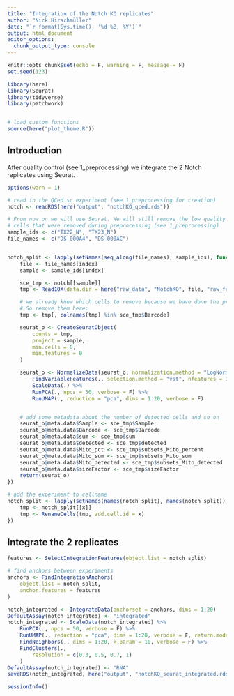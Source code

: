 ```yaml
---
title: "Integration of the Notch KO replicates"
author: "Nick Hirschmüller"
date: "`r format(Sys.time(), '%d %B, %Y')`"
output: html_document
editor_options: 
  chunk_output_type: console
---
```


```r
knitr::opts_chunk$set(echo = F, warning = F, message = F)
set.seed(123)
```


```r
library(here)
library(Seurat)
library(tidyverse)
library(patchwork)


# load custom functions
source(here("plot_theme.R"))
```


## Introduction
After quality control (see 1_preprocessing) we integrate the 2 Notch replicates using Seurat. 

```r
options(warn = 1)

# read in the QCed sc experiment (see 1_preprocessing for creation)
notch <- readRDS(here("output", "notchKO_qced.rds"))

# From now on we will use Seurat. We will still remove the low quality
# cells that were removed during preprocessing (see 1_preprocessing)
sample_ids <- c("TX22_N", "TX23_N")
file_names <- c("DS-000A4", "DS-000AC")


notch_split <- lapply(setNames(seq_along(file_names), sample_ids), function(index) {
    file <- file_names[index]
    sample <- sample_ids[index]

    sce_tmp <- notch[[sample]]
    tmp <- Read10X(data.dir = here("raw_data", "NotchKO", file, "raw_feature_bc_matrix"))

    # we already know which cells to remove because we have done the preprocessing before.
    # So remove them here:
    tmp <- tmp[, colnames(tmp) %in% sce_tmp$Barcode]

    seurat_o <- CreateSeuratObject(
        counts = tmp,
        project = sample,
        min.cells = 0,
        min.features = 0
    )

    seurat_o <- NormalizeData(seurat_o, normalization.method = "LogNormalize", scale.factor = 10000) %>%
        FindVariableFeatures(., selection.method = "vst", nfeatures = 3000) %>%
        ScaleData(.) %>%
        RunPCA(., npcs = 50, verbose = F) %>%
        RunUMAP(., reduction = "pca", dims = 1:20, verbose = F)


    # add some metadata about the number of detected cells and so on
    seurat_o@meta.data$Sample <- sce_tmp$Sample
    seurat_o@meta.data$Barcode <- sce_tmp$Barcode
    seurat_o@meta.data$sum <- sce_tmp$sum
    seurat_o@meta.data$detected <- sce_tmp$detected
    seurat_o@meta.data$Mito_pct <- sce_tmp$subsets_Mito_percent
    seurat_o@meta.data$Mito_sum <- sce_tmp$subsets_Mito_sum
    seurat_o@meta.data$Mito_detected <- sce_tmp$subsets_Mito_detected
    seurat_o@meta.data$sizeFactor <- sce_tmp$sizeFactor
    return(seurat_o)
})

# add the experiment to cellname
notch_split <- lapply(setNames(names(notch_split), names(notch_split)), function(x) {
    tmp <- notch_split[[x]]
    tmp <- RenameCells(tmp, add.cell.id = x)
})
```




## Integrate the 2 replicates
```r
features <- SelectIntegrationFeatures(object.list = notch_split)

# find anchors between experiments
anchors <- FindIntegrationAnchors(
    object.list = notch_split,
    anchor.features = features
)

notch_integrated <- IntegrateData(anchorset = anchors, dims = 1:20)
DefaultAssay(notch_integrated) <- "integrated"
notch_integrated <- ScaleData(notch_integrated) %>%
    RunPCA(., npcs = 50, verbose = F) %>%
    RunUMAP(., reduction = "pca", dims = 1:20, verbose = F, return.model = TRUE) %>%
    FindNeighbors(., dims = 1:20, k.param = 10, verbose = F) %>%
    FindClusters(.,
        resolution = c(0.3, 0.5, 0.7, 1)
    )
DefaultAssay(notch_integrated) <- "RNA"
saveRDS(notch_integrated, here("output", "notchKO_seurat_integrated.rds"))
```

```r
sessionInfo()
```





